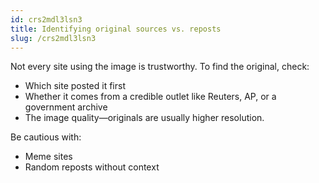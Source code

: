 ```yaml
---
id: crs2mdl3lsn3
title: Identifying original sources vs. reposts
slug: /crs2mdl3lsn3
---
```


Not every site using the image is trustworthy. To find the original, check:
- Which site posted it first
- Whether it comes from a credible outlet like Reuters, AP, or a government archive
- The image quality—originals are usually higher resolution.

Be cautious with:
- Meme sites
- Random reposts without context
